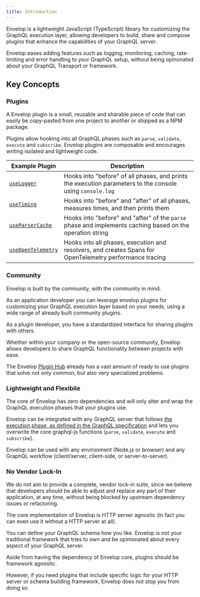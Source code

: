 ```yaml
---
title: Introduction
---
```


Envelop is a lightweight JavaScript (TypeScript) library for customizing the GraphQL execution layer, allowing developers to build, share
and compose plugins that enhance the capabilities of your GraphQL server.

Envelop eases adding features such as logging, monitoring, caching, rate-limiting and error handling to your GraphQL setup, without being opinonated about your GraphQL Transport or framework.

## Key Concepts

### Plugins

A Envelop plugin is a small, reusable and sharable piece of code that can easily be copy-pasted from one project to another or shipped as a NPM package.

Plugins allow hooking into all GraphQL phases such as `parse`, `validate`, `execute` and `subscribe`. Envelop plugins are composable and encourages writing isolated and lightweight code.

| <PluginTableColumnSpace>Example Plugin</PluginTableColumnSpace> | Description                                                                                               |
| --------------------------------------------------------------- | --------------------------------------------------------------------------------------------------------- |
| [`useLogger`](/plugins/use-logger)                              | Hooks into "before" of all phases, and prints the execution parameters to the console using `console.log` |
| [`useTiming`](/plugins/use-timing)                              | Hooks into "before" and "after" of all phases, measures times, and then prints them                       |
| [`useParserCache`](/plugins/use-parser-cache)                   | Hooks into "before" and "after" of the `parse` phase and implements caching based on the operation string |
| [`useOpenTelemetry`](/plugins/use-open-telemetry)               | Hooks into all phases, execution and resolvers, and creates Spans for OpenTelemetry performance tracing   |

### Community

Envelop is built by the community, with the community in mind.

As an application developer you can leverage envelop plugins for customizing your GraphQL execution layer based on your needs, using a wide range of already built community plugins.

As a plugin developer, you have a standardized interface for sharing plugins with others.

Whether within your company or the open-source community, Envelop allows developers to share GraphQL functionality between projects with ease.

The Envelop [Plugin Hub](/plugins) already has a vast amount of ready to use plugins that solve not only common, but also very specialized problems.

### Lightweight and Flexibile

The core of Envelop has zero dependencies and will only alter and wrap the GraphQL execution phases that your plugins use.

Envelop can be integrated with any GraphQL server that follows [the execution phase, as defined in the GraphQL specification](https://spec.graphql.org/June2018/#sec-Executing-Requests) and lets you overwrite the core graphql-js functions (`parse`, `validate`, `execute` and `subscribe`).

Envelop can be used with any environment (Node.js or browser) and any GraphQL workflow (client/server, client-side, or server-to-server).

### No Vendor Lock-In

We do not aim to provide a complete, vendor lock-in suite, since we believe that developers should be able to adjust and replace any part of their application, at any time, without being blocked by upstream dependency issues or refactoring.

The core implementation of Envelop is HTTP server agnostic (in fact you can even use it without a HTTP server at all).

You can define your GraphQL schema how you like. Envelop is not your traditional framework that tries to own and be opinionated about every aspect of your GraphQL server.

Aside from having the dependency of Envelop core, plugins should be framework agnostic.

However, if you need plugins that include specific logic for your HTTP server or schema building framework, Envelop does not stop you from doing so.
